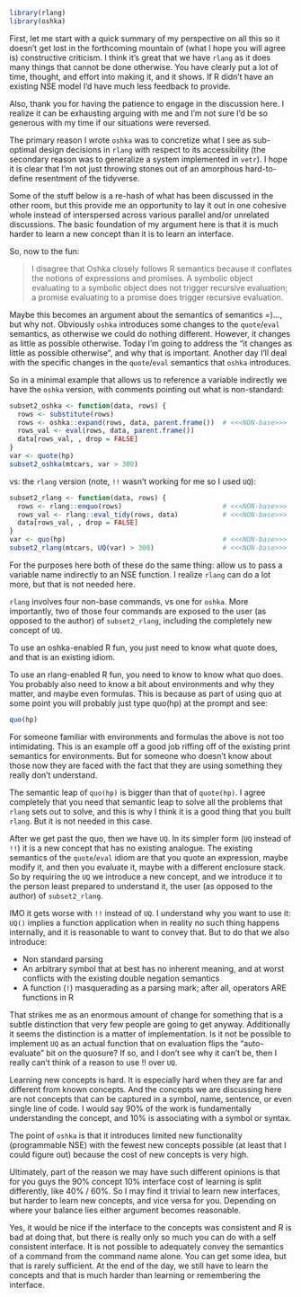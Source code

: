 
```r
library(rlang)
library(oshka)
```

First, let me start with a quick summary of my perspective on all this so it doesn't get lost in the forthcoming mountain of (what I hope you will agree is) constructive criticism. I think it's great that we have `rlang` as it does many things that cannot be done otherwise. You have clearly put a lot of time, thought, and effort into making it, and it shows. If R didn't have an existing NSE model I'd have much less feedback to provide.

Also, thank you for having the patience to engage in the discussion here. I realize it can be exhausting arguing with me and I'm not sure I'd be so generous with my time if our situations were reversed.

The primary reason I wrote `oshka` was to concretize what I see as sub-optimal design decisions in `rlang` with respect to its accessibility (the secondary reason was to generalize a system implemented in `vetr`). I hope it is clear that I'm not just throwing stones out of an amorphous hard-to-define resentment of the tidyverse.

Some of the stuff below is a re-hash of what has been discussed in the other room, but this provide me an opportunity to lay it out in one cohesive whole instead of interspersed across various parallel and/or unrelated discussions.
The basic foundation of my argument here is that it is much harder to learn a new concept than it is to learn an interface.

So, now to the fun:

> I disagree that Oshka closely follows R semantics because it conflates the notions of expressions and promises. A symbolic object evaluating to a symbolic object does not trigger recursive evaluation; a promise evaluating to a promise does trigger recursive evaluation.

Maybe this becomes an argument about the semantics of semantics =)..., but why not. Obviously `oshka` introduces some changes to the `quote`/`eval` semantics, as otherwise we could do nothing different. However, it changes as little as possible otherwise. Today I'm going to address the "it changes as little as possible otherwise", and why that is important. Another day I'll deal with the specific changes in the `quote`/`eval` semantics that `oshka` introduces.

So in a minimal example that allows us to reference a variable indirectly we have the `oshka` version, with comments pointing out what is non-standard:

```r
subset2_oshka <- function(data, rows) {
  rows <- substitute(rows)
  rows <- oshka::expand(rows, data, parent.frame())  # <<<NON-base>>>
  rows_val <- eval(rows, data, parent.frame())
  data[rows_val, , drop = FALSE]
}
var <- quote(hp)
subset2_oshka(mtcars, var > 300)
```

vs: the `rlang` version (note, `!!` wasn't working for me so I used `UQ`):

```r
subset2_rlang <- function(data, rows) {
  rows <- rlang::enquo(rows)                         # <<<NON-base>>>
  rows_val <- rlang::eval_tidy(rows, data)           # <<<NON-base>>>
  data[rows_val, , drop = FALSE]
}
var <- quo(hp)                                       # <<<NON-base>>>
subset2_rlang(mtcars, UQ(var) > 300)                 # <<<NON-base>>>
```

For the purposes here both of these do the same thing: allow us to pass a variable name indirectly to an NSE function. I realize `rlang` can do a lot more, but that is not needed here.

`rlang` involves four non-base commands, vs one for `oshka`. More importantly, two of those four commands are exposed to the user (as opposed to the author) of `subset2_rlang`, including the completely new concept of `UQ`.

To use an oshka-enabled R fun, you just need to know what quote does, and that is an existing idiom.

To use an rlang-enabled R fun, you need to know to know what quo does. You probably also need to know a bit about environments and why they matter, and maybe even formulas. This is because as part of using quo at some point you will probably just type quo(hp) at the prompt and see:

```r
quo(hp)
```

For someone familiar with environments and formulas the above is not too intimidating. This is an example off a good job riffing off of the existing print semantics for environments. But for someone who doesn't know about those now they are faced with the fact that they are using something they really don't understand.

The semantic leap of `quo(hp)` is bigger than that of `quote(hp)`. I agree completely that you need that semantic leap to solve all the problems that `rlang` sets out to solve, and this is why I think it is a good thing that you built `rlang`. But it is not needed in this case.

After we get past the quo, then we have `UQ`. In its simpler form (`UQ` instead of `!!`) it is a new concept that has no existing analogue. The existing semantics of the `quote`/`eval` idiom are that you quote an expression, maybe modify it, and then you evaluate it, maybe with a different enclosure stack. So by requiring the `UQ` we introduce a new concept, and we introduce it to the person least prepared to understand it, the user (as opposed to the author) of `subset2_rlang`.

IMO it gets worse with `!!` instead of ``UQ``. I understand why you want to use it: `UQ()` implies a function application when in reality no such thing happens internally, and it is reasonable to want to convey that. But to do that we also introduce:

* Non standard parsing
* An arbitrary symbol that at best has no inherent meaning, and at worst conflicts with the existing double negation semantics
* A function (`!`) masquerading as a parsing mark; after all, operators ARE functions in R

That strikes me as an enormous amount of change for something that is a subtle distinction that very few people are going to get anyway. Additionally it seems the distinction is a matter of implementation. Is it not be possible to implement `UQ` as an actual function that on evaluation flips the "auto-evaluate" bit on the quosure? If so, and I don't see why it can't be, then I really can't think of a reason to use !! over `UQ`.

Learning new concepts is hard. It is especially hard when they are far and different from known concepts. And the concepts we are discussing here are not concepts that can be captured in a symbol, name, sentence, or even single line of code. I would say 90% of the work is fundamentally understanding the concept, and 10% is associating with a symbol or syntax.

The point of `oshka` is that it introduces limited new functionality (programmable NSE) with the fewest new concepts possible (at least that I could figure out) because the cost of new concepts is very high.

Ultimately, part of the reason we may have such different opinions is that for you guys the 90% concept 10% interface cost of learning is split differently, like 40% / 60%. So I may find it trivial to learn new interfaces, but harder to learn new concepts, and vice versa for you. Depending on where your balance lies either argument becomes reasonable.

Yes, it would be nice if the interface to the concepts was consistent and R is bad at doing that, but there is really only so much you can do with a self consistent interface. It is not possible to adequately convey the semantics of a command from the command name alone. You can get some idea, but that is rarely sufficient. At the end of the day, we still have to learn the concepts and that is much harder than learning or remembering the interface.
